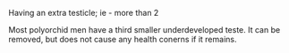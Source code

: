 {{rfd}}Having an extra testicle; ie - more than 2

Most polyorchid men have a third smaller underdeveloped teste. It can be removed, but does not cause any health conerns if it remains.